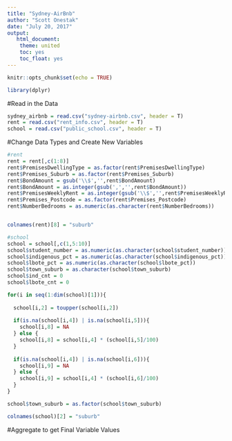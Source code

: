 ---
title: "Sydney-AirBnb"
author: "Scott Onestak"
date: "July 20, 2017"
output: 
   html_document:
    theme: united
    toc: yes
    toc_float: yes
---

```{r setup, include=FALSE}
knitr::opts_chunk$set(echo = TRUE)
```



```{r packages}
library(dplyr)

```

#Read in the Data
```{r data, cache = T}
sydney_airbnb = read.csv("sydney-airbnb.csv", header = T)
rent = read.csv("rent_info.csv", header = T)
school = read.csv("public_school.csv", header = T)
```

#Change Data Types and Create New Variables
```{r data types, cache = T}
#rent
rent = rent[,c(1:8)]
rent$PremisesDwellingType = as.factor(rent$PremisesDwellingType)
rent$Premises_Suburb = as.factor(rent$Premises_Suburb)
rent$BondAmount = gsub('\\$','',rent$BondAmount)
rent$BondAmount = as.integer(gsub(',','',rent$BondAmount))
rent$PremisesWeeklyRent = as.integer(gsub('\\$','',rent$PremisesWeeklyRent))
rent$Premises_Postcode = as.factor(rent$Premises_Postcode)
rent$NumberBedrooms = as.numeric(as.character(rent$NumberBedrooms))


colnames(rent)[8] = "suburb"

#school
school = school[,c(1,5:10)]
school$student_number = as.numeric(as.character(school$student_number))
school$indigenous_pct = as.numeric(as.character(school$indigenous_pct))
school$lbote_pct = as.numeric(as.character(school$lbote_pct))
school$town_suburb = as.character(school$town_suburb)
school$ind_cnt = 0
school$lbote_cnt = 0

for(i in seq(1:dim(school)[1])){
  
  school[i,2] = toupper(school[i,2])
  
  if(is.na(school[i,4]) | is.na(school[i,5])){
    school[i,8] = NA
  } else {
    school[i,8] = school[i,4] * (school[i,5]/100)
  }
  
  if(is.na(school[i,4]) | is.na(school[i,6])){
    school[i,9] = NA
  } else {
    school[i,9] = school[i,4] * (school[i,6]/100)
  }
}

school$town_suburb = as.factor(school$town_suburb)

colnames(school)[2] = "suburb"
```

#Aggregate to get Final Variable Values












